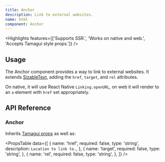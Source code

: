 ```yaml
---
title: Anchor
description: Link to external websites.
name: html
component: Anchor
---
```


<Highlights
  features={['Supports SSR.', 'Works on native and web.', 'Accepts Tamagui style props.']}
/>

## Usage

The Anchor component provides a way to link to external websites. It extends [SizableText](/docs/components/text#sizable-text), adding the `href`, `target`, and `rel` attributes.

On native, it will use React Native `Linking.openURL`, on web it will render to an `a` element with `href` set appropriately.

## API Reference

### Anchor

Inherits [Tamagui props](/docs/intro/props) as well as:

<PropsTable
  data={[
    {
      name: 'href',
      required: false,
      type: 'string',
      description: `Location to link to.`,
    },
    {
      name: 'target',
      required: false,
      type: 'string',
    },
    {
      name: 'rel',
      required: false,
      type: 'string',
    },
  ]}
/> 